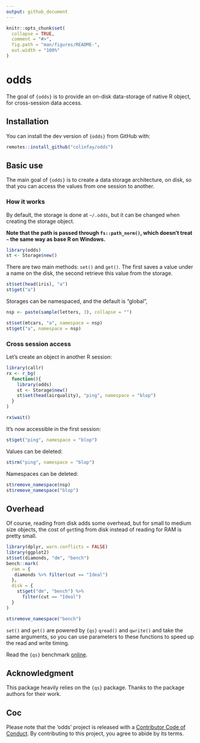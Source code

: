 ```yaml
---
output: github_document
---
```


<!-- README.md is generated from README.Rmd. Please edit that file -->

```r
knitr::opts_chunk$set(
  collapse = TRUE,
  comment = "#>",
  fig.path = "man/figures/README-",
  out.width = "100%"
)
```

# odds

<!-- badges: start -->
<!-- badges: end -->

The goal of `{odds}` is to provide an on-disk data-storage of native R object, for cross-session data access.

## Installation

You can install the dev version of `{odds}` from GitHub with:

``` r
remotes::install_github("colinfay/odds")
```

## Basic use

The main goal of `{odds}` is to create a data storage architecture, on disk, so that you can access the values from one session to another.

### How it works

By default, the storage is done at `~/.odds`, but it can be changed when creating the storage object.

__Note that the path is passed through `fs::path_norm()`, which doesn't treat `~` the same way as base R on Windows.__

```r
library(odds)
st <- Storage$new()
```

There are two main methods: `set()` and `get()`. 
The first saves a value under a name on the disk, the second retrieve this value from the storage. 

```r
st$set(head(iris), "a")
st$get("a")
```

Storages can be namespaced, and the default is "global",

```r
nsp <- paste(sample(letters, 3), collapse = "")

st$set(mtcars, "a", namespace = nsp)
st$get("a", namespace = nsp)
```

### Cross session access

Let's create an object in another R session: 

```r
library(callr)
rx <- r_bg(
  function(){
    library(odds)
    st <- Storage$new()
    st$set(head(airquality), "ping", namespace = "blop")
  }
)
```

```r
rx$wait()
```

It's now accessible in the first session:

```r
st$get("ping", namespace = "blop")
```

Values can be deleted: 

```r
st$rm("ping", namespace = "blop")
```
Namespaces can be deleted: 

```r
st$remove_namespace(nsp)
st$remove_namespace("blop")
```


## Overhead

Of course, reading from disk adds some overhead, but for small to medium size objects, the cost of `get`ting from disk instead of reading for RAM is pretty small.

```r
library(dplyr, warn.conflicts = FALSE)
library(ggplot2)
st$set(diamonds, "dm", "bench")
bench::mark(
  ram = {
   diamonds %>% filter(cut == "Ideal")
  }, 
  disk = {
    st$get("dm", "bench") %>% 
      filter(cut == "Ideal")
  }
)
```

```r
st$remove_namespace("bench")
```


`set()` and `get()` are powered by `{qs}` `qread()` and `qwrite()` and take the same arguments, so you can use parameters to these functions to speed up the read and write timing. 

Read the `{qs}` benchmark [online](https://github.com/traversc/qs#summary-table).

## Acknowledgment 

This package heavily relies on the `{qs}` package. 
Thanks to the package authors for their work.

## Coc

Please note that the 'odds' project is released with a
[Contributor Code of Conduct](CODE_OF_CONDUCT.md).
By contributing to this project, you agree to abide by its terms.
